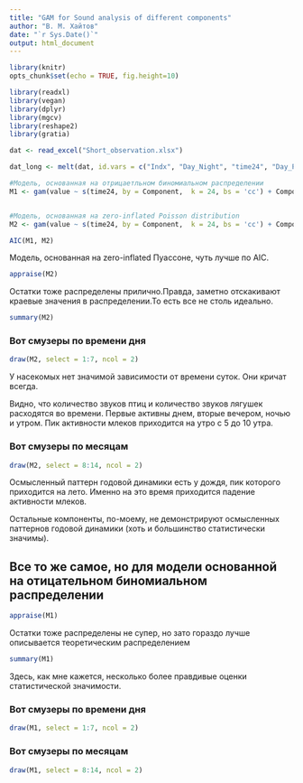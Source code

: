 ```yaml
---
title: "GAM for Sound analysis of different components"
author: "В. М. Хайтов"
date: "`r Sys.Date()`"
output: html_document
---
```


```r
library(knitr)
opts_chunk$set(echo = TRUE, fig.height=10)
```

```r
library(readxl)
library(vegan)
library(dplyr)
library(mgcv)
library(reshape2)
library(gratia)

```


```r

dat <- read_excel("Short_observation.xlsx")

dat_long <- melt(dat, id.vars = c("Indx", "Day_Night", "time24", "Day_Part_", "Month_", "Month2"), variable.name = "Component")

```



```r
#Модель, основанная на отрицаетльном биномиальном распределении
M1 <- gam(value ~ s(time24, by = Component,  k = 24, bs = 'cc') + Component + s(Month2, by = Component, k = 12, bs = "cc"), method = 'REML',  knots = list(time24 = c(0, 24), month = c(1,12)), family = "nb", data = dat_long) 


#Модель, основанная на zero-inflated Poisson distribution 
M2 <- gam(value ~ s(time24, by = Component,  k = 24, bs = 'cc') + Component + s(Month2, by = Component, k = 12, bs = "cc"), method = 'REML',  knots = list(time24 = c(0, 24), month = c(1,12)), family = "ziP", data = dat_long) 

```


```r
AIC(M1, M2)
```

Модель, основанная на zero-inflated Пуассоне, чуть лучше по AIC. 

```r
appraise(M2)

```

Остатки тоже распределены прилично.Правда, заметно отскакивают краевые значения в распределении.То есть все не столь идеально.  



```r
summary(M2)
```

### Вот смузеры по времени дня

```r

draw(M2, select = 1:7, ncol = 2)
```

У насекомых нет значимой зависимости от времени суток. Они кричат всегда. 

Видно, что количество звуков птиц и количество звуков лягушек расходятся во времени. Первые активны днем, вторые вечером, ночью и утром. Пик активности млеков приходится на утро с 5 до 10 утра.



### Вот смузеры по месяцам
```r
draw(M2, select = 8:14, ncol = 2)
```

Осмысленный паттерн годовой динамики есть у дождя, пик которого приходится на лето. Именно на это время приходится падение активности млеков. 

Остальные компоненты, по-моему, не демонстрируют осмысленных паттернов годовой динамики (хоть и большинство статистически значимы).



## Все то же самое, но для модели основанной на отицательном биномиальном распределении




```r
appraise(M1)

```

Остатки тоже распределены не супер, но зато гораздо лучше описывается теоретическим распределением 



```r
summary(M1)
```

Здесь, как мне кажется, несколько более правдивые оценки статистической значимости.

### Вот смузеры по времени дня

```r

draw(M1, select = 1:7, ncol = 2)
```



### Вот смузеры по месяцам
```r
draw(M1, select = 8:14, ncol = 2)
```



